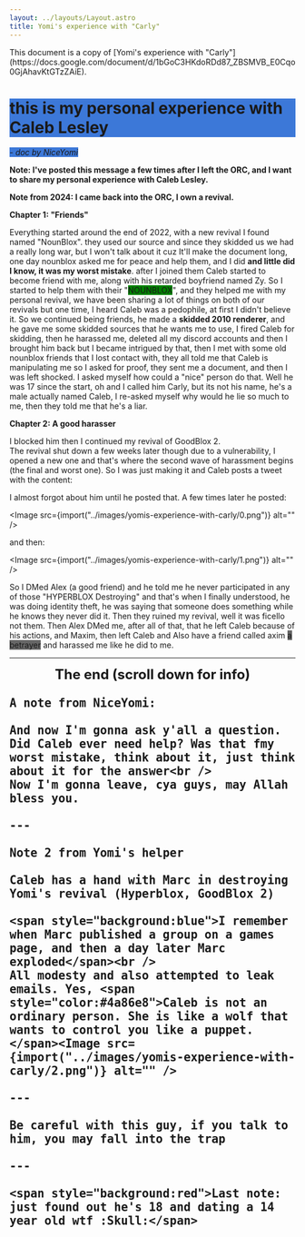 ```yaml
---
layout: ../layouts/Layout.astro
title: Yomi's experience with "Carly"
---
```



<div class="notification">
	This document is a copy of [Yomi's experience with
	"Carly"](https://docs.google.com/document/d/1bGoC3HKdoRDd87_ZBSMVB_E0Cqo0GjAhavKtGTzZAiE).
</div>

<h1 style="background:#3c78d8">
	this is my personal experience with Caleb Lesley
</h1>
<em style="background:#3c78d8">- doc by NiceYomi</em>

**Note: I've posted this message a few times after I left the ORC, and I want to share my personal experience with Caleb Lesley.**

**Note from 2024: I came back into the ORC, I own a revival.**

**Chapter 1: "Friends"**

Everything started around the end of 2022, with a new revival I found named "NounBlox". they used our source and since they skidded us we had a really long war, but I won't talk about it cuz It'll make the document long, one day nounblox asked me for peace and help them, and I did **and little did I know, it was my worst mistake**. after I joined them Caleb started to become friend with me, along with his retarded boyfriend named Zy. So I started to help them with their "<span style="background:green">NOUNBLOX</span>", and they helped me with my personal revival, we have been sharing a lot of things on both of our revivals but one time, I heard Caleb was a pedophile, at first I didn't believe it. So we continued being friends, he made a **skidded 2010 renderer**, and he gave me some skidded sources that he wants me to use, I fired Caleb for skidding, then he harassed me, deleted all my discord accounts and then I brought him back but I became intrigued by that, then I met with some old nounblox friends that I lost contact with, they all told me that Caleb is manipulating me so I asked for proof, they sent me a document, and then I was left shocked. I asked myself how could a "nice" person do that. Well he was 17 since the start, oh and I called him Carly, but its not his name, he's a male actually named Caleb, I re-asked myself why would he lie so much to me, then they told me that he's a liar.

**Chapter 2: A good harasser**

I blocked him then I continued my revival of GoodBlox 2.  
The revival shut down a few weeks later though due to a vulnerability, I opened a new one and that's where the second wave of harassment begins (the final and worst one). So I was just making it and Caleb posts a tweet with the content:

I almost forgot about him until he posted that. A few times later he posted:

<Image src={import("../images/yomis-experience-with-carly/0.png")} alt="" />

and then:

<Image src={import("../images/yomis-experience-with-carly/1.png")} alt="" />

So I DMed Alex (a good friend) and he told me he never participated in any of those "HYPERBLOX Destroying" and that's when I finally understood, he was doing identity theft, he was saying that someone does something while he knows they never did it. Then they ruined my revival, well it was ficello not them. Then Alex DMed me, after all of that, that he left Caleb because of his actions, and Maxim, then left Caleb and Also have a friend called axim <span style="background:#666">a betrayer</span> and harassed me like he did to me.

---

<strong style="font-size:1.5rem">
	<div style="text-align:center">
		The end  
    	(scroll down for info)
    </div>

    A note from NiceYomi:

    And now I'm gonna ask y'all a question. Did Caleb ever need help? Was that fmy worst mistake, think about it, just think about it for the answer<br />
    Now I'm gonna leave, cya guys, may Allah bless you.

    ---

    Note 2 from Yomi's helper

    Caleb has a hand with Marc in destroying Yomi's revival (Hyperblox, GoodBlox 2)

    <span style="background:blue">I remember when Marc published a group on a games page, and then a day later Marc exploded</span><br />
    All modesty and also attempted to leak emails. Yes, <span style="color:#4a86e8">Caleb is not an ordinary person. She is like a wolf that wants to control you like a puppet.</span><Image src={import("../images/yomis-experience-with-carly/2.png")} alt="" />

    ---

    Be careful with this guy, if you talk to him, you may fall into the trap

    ---

    <span style="background:red">Last note: just found out he's 18 and dating a 14 year old wtf :Skull:</span>

</strong>
